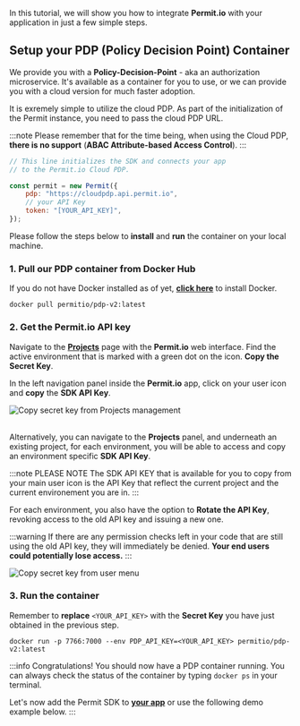 
In this tutorial, we will show you how to integrate **Permit.io** with your application in just a few simple steps.

## Setup your PDP (Policy Decision Point) Container

We provide you with a **Policy-Decision-Point** - aka an authorization microservice. It's available as a container for you to use,
or we can provide you with a cloud version for much faster adoption.

<Tabs groupId="pdp">
<TabItem value="cloud" label="Cloud PDP" default>

It is exremely simple to utilize the cloud PDP. As part of the initialization of the Permit instance, you need to pass
the cloud PDP URL.

:::note
Please remember that for the time being, when using the Cloud PDP, **there is no support** (**ABAC Attribute-based Access Control**).
:::

```js
// This line initializes the SDK and connects your app
// to the Permit.io Cloud PDP.

const permit = new Permit({
	pdp: "https://cloudpdp.api.permit.io",
	// your API Key
	token: "[YOUR_API_KEY]",
});
```

</TabItem>
<TabItem value="container" label="Container PDP">

Please follow the steps below to **install** and **run** the container on your local machine.

### 1. Pull our PDP container from Docker Hub

If you do not have Docker installed as of yet, **[click here](https://docs.docker.com/get-docker/)** to install Docker.

```
docker pull permitio/pdp-v2:latest
```

### 2. Get the Permit.io API key

Navigate to the **[Projects](https://app.permit.io/project-management)** page with the **Permit.io** web interface.
Find the active environment that is marked with a green dot on the icon. **Copy the Secret Key**.

In the left navigation panel inside the **Permit.io** app, click on your user icon and **copy** the **SDK API Key**.

<img
	src="/img/updated/quickstart/sdk-key-1.png"
	alt="Copy secret key from Projects management"
	data-zoomable
/>
<br />
<br />

Alternatively, you can navigate to the **Projects** panel, and underneath an existing project, for each environment, you will
be able to access and copy an environment specific **SDK API Key**.

:::note PLEASE NOTE
The SDK API KEY that is available for you to copy from your main user icon is the API Key that reflect the current project and
the current environement you are in.
:::

For each environment, you also have the option to **Rotate the API Key**, revoking access to the old API key and issuing
a new one.

:::warning
If there are any permission checks left in your code that are still using the old API key, they will immediately be denied.
**Your end users could potentially lose access.**
:::

<img
	src="/img/updated/quickstart/sdk-key-2.png"
	alt="Copy secret key from user menu"
	data-zoomable
/>

### 3. Run the container

Remember to **replace** `<YOUR_API_KEY>` with the **Secret Key** you have just obtained in the previous step.

```
docker run -p 7766:7000 --env PDP_API_KEY=<YOUR_API_KEY> permitio/pdp-v2:latest
```

:::info
Congratulations! You should now have a PDP container running. You can always check the status of the container
by typing `docker ps` in your terminal.

Let's now add the Permit SDK to **[your app](/tutorials/onboarding/connect-your-app)** or use the following demo example below.
:::

</TabItem>
</Tabs>
